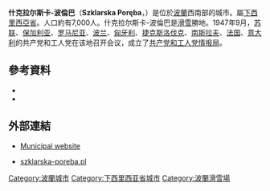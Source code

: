 {{Infobox settlement
| name = Szklarska Poręba
| old name = Schreiberhau (until 1945)
| image_flag = POL Szklarska Poręba flag.svg
| image_shield = POL Szklarska Poręba COA.svg
| image_skyline = Szklarska Poręba 0023.JPG
| image_caption = 市中心
| coordinates_region = PL
| subdivision_type = 國家
| subdivision_name = {{POL}}
| subdivision_type1 = [[波蘭行政區劃|省份]]
| subdivision_name1 = [[下西里西亞省|下西里西亞]]
| subdivision_type2 = [[Powiat|County]]
| subdivision_name2 = [[Jelenia_Góra_County|Jelenia Góra]]
| subdivision_type3 = [[Gmina|Gmina]]
| subdivision_name3 = Szklarska Poręba <small>(urban gmina)</small>
| latd = 50 | latm = 50 | lats =  | latNS = N | longd = 15 | longm = 32 | longs =  | longEW = E
| pushpin_map = Poland
| area_total_km2 = 75.44
| population_density_km2 = auto
| elevation_max_m = 886
| elevation_min_m = 440
| population_as_of = 2006
| population_total = 7094
| website = http://www.szklarskaporeba.pl
}}

'''什克拉尔斯卡-波倫巴'''（'''Szklarska Poręba'''，{{lang-de|Schreiberhau}}）是位於[[波蘭|波蘭]]西南部的城市。屬[[下西里西亞省|下西里西亞省]]。人口約有7,000人。什克拉尔斯卡-波倫巴是[[滑雪|滑雪]]勝地。1947年9月，[[苏联|苏联]]、[[保加利亚|保加利亚]]、[[罗马尼亚|罗马尼亚]]、[[波兰|波兰]]、[[匈牙利|匈牙利]]、[[捷克斯洛伐克|捷克斯洛伐克]]、[[南斯拉夫|南斯拉夫]]、[[法国|法国]]、[[意大利|意大利]]的共产党和工人党在该地召开会议，成立了[[共产党和工人党情报局|共产党和工人党情报局]]。

==參考資料==
{{reflist}}
*{{cite book |title= Handbuch der historischen Stätten: Schlesien |last= Weczerka |first= Hugo |authorlink= |coauthors= |year= 2003 |publisher= Alfred Kröner Verlag |location= Stuttgart |isbn= 3-520-31602-1}}
* {{cite book
  | last = Schüttig
  | first = Frank
  | authorlink =
  | title = Das Riesengebirge entdecken
  | publisher = Trescher Verlag
  | year = 2005
  | location = [[Potsdam|Potsdam]]
  | doi =
  | isbn = 3897940736
  | page = 263 }}

== 外部連結 ==
{{Commons category|Szklarska Poręba}}
* [http://www.szklarskaporeba.pl/ Municipal website] {{Wayback|url=http://www.szklarskaporeba.pl/ |date=20210212014649 }}
[https://web.archive.org/web/20111101181011/http://szklarskaporeba.info/ ]
* [http://www.szklarska-poreba.pl szklarska-poreba.pl] {{Wayback|url=http://www.szklarska-poreba.pl/ |date=20201124175210 }}


{{coord|50|50|N|15|32|E|region:PL_type:city|display=title}}

{{Authority control}}
[[Category:波蘭城市|Category:波蘭城市]]
[[Category:下西里西亚省城市|Category:下西里西亚省城市]]
[[Category:波蘭滑雪場|Category:波蘭滑雪場]]